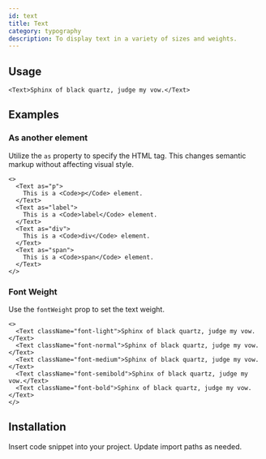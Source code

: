```yaml
---
id: text
title: Text
category: typography
description: To display text in a variety of sizes and weights.
---
```



## Usage

```tsx live
<Text>Sphinx of black quartz, judge my vow.</Text>
```

## Examples

### As another element

Utilize the `as` property to specify the HTML tag. This changes semantic markup without affecting visual style.

```tsx live
<>
  <Text as="p">
    This is a <Code>p</Code> element.
  </Text>
  <Text as="label">
    This is a <Code>label</Code> element.
  </Text>
  <Text as="div">
    This is a <Code>div</Code> element.
  </Text>
  <Text as="span">
    This is a <Code>span</Code> element.
  </Text>
</>
```

### Font Weight

Use the `fontWeight` prop to set the text weight.

```tsx live
<>
  <Text className="font-light">Sphinx of black quartz, judge my vow.</Text>
  <Text className="font-normal">Sphinx of black quartz, judge my vow.</Text>
  <Text className="font-medium">Sphinx of black quartz, judge my vow.</Text>
  <Text className="font-semibold">Sphinx of black quartz, judge my vow.</Text>
  <Text className="font-bold">Sphinx of black quartz, judge my vow.</Text>
</>
```

## Installation

Insert code snippet into your project. Update import paths as needed.

<Snippet />
